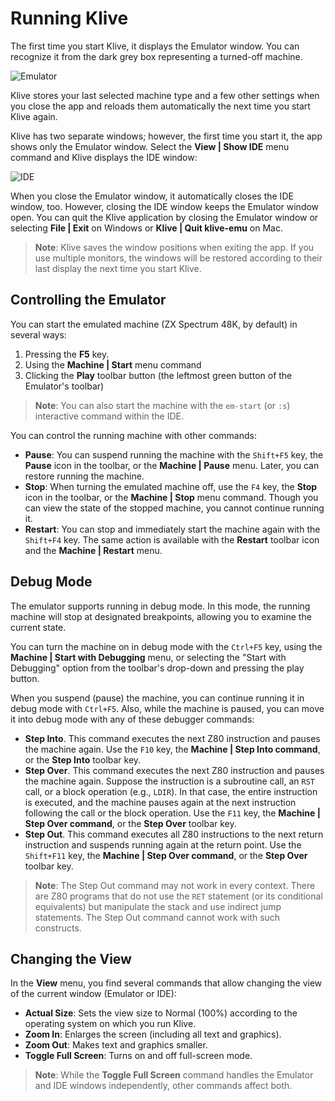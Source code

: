 # Running Klive

The first time you start Klive, it displays the Emulator window. You can recognize it from the dark grey box representing a turned-off machine.

![Emulator](/images/getting-started/emulator-start-screen.png)

Klive stores your last selected machine type and a few other settings when you close the app and reloads them automatically the next time you start Klive again.

Klive has two separate windows; however, the first time you start it, the app shows only the Emulator window. Select the **View | Show IDE** menu command and Klive displays the IDE window:

![IDE](/images/getting-started/ide-start-screen.png)

When you close the Emulator window, it automatically closes the IDE window, too. However, closing the IDE window keeps the Emulator window open. You can quit the Klive application by closing the Emulator window or selecting **File | Exit** on Windows or **Klive | Quit klive-emu** on Mac.

> **Note**: Klive saves the window positions when exiting the app. If you use multiple monitors, the windows will be restored according to their last display the next time you start Klive.

## Controlling the Emulator

You can start the emulated machine (ZX Spectrum 48K, by default) in several ways:

1. Pressing the **F5** key.
2. Using the **Machine | Start** menu command
3. Clicking the **Play** toolbar button (the leftmost green button of the Emulator's toolbar)

> **Note**: You can also start the machine with the `em-start` (or `:s`) interactive command within the IDE.

You can control the running machine with other commands:

- **Pause**: You can suspend running the machine with the `Shift+F5` key, the **Pause** icon in the toolbar, or the **Machine | Pause** menu. Later, you can restore running the machine.
- **Stop**: When turning the emulated machine off, use the `F4` key, the **Stop** icon in the toolbar, or the **Machine | Stop** menu command. Though you can view the state of the stopped machine, you cannot continue running it.
- **Restart**: You can stop and immediately start the machine again with the `Shift+F4` key. The same action is available with the **Restart** toolbar icon and the **Machine | Restart** menu.

## Debug Mode

The emulator supports running in debug mode. In this mode, the running machine will stop at designated breakpoints, allowing you to examine the current state.

You can turn the machine on in debug mode with the `Ctrl+F5` key, using the **Machine | Start with Debugging** menu, or selecting the "Start with Debugging" option from the toolbar's drop-down and pressing the play button.

When you suspend (pause) the machine, you can continue running it in debug mode with `Ctrl+F5`. Also, while the machine is paused, you can move it into debug mode with any of these debugger commands:

- **Step Into**. This command executes the next Z80 instruction and pauses the machine again. Use the `F10` key, the **Machine | Step Into command**, or the **Step Into** toolbar key.
- **Step Over**. This command executes the next Z80 instruction and pauses the machine again. Suppose the instruction is a subroutine call, an `RST` call, or a block operation (e.g., `LDIR`). In that case, the entire instruction is executed, and the machine pauses again at the next instruction following the call or the block operation. Use the `F11` key, the **Machine | Step Over command**, or the **Step Over** toolbar key.
- **Step Out**. This command executes all Z80 instructions to the next return instruction and suspends running again at the return point. Use the `Shift+F11` key, the **Machine | Step Over command**, or the **Step Over** toolbar key.

> **Note**: The Step Out command may not work in every context. There are Z80 programs that do not use the `RET` statement (or its conditional equivalents) but manipulate the stack and use indirect jump statements. The Step Out command cannot work with such constructs.

## Changing the View

In the **View** menu, you find several commands that allow changing  the view of the current window (Emulator or IDE):

- **Actual Size**: Sets the view size to Normal (100%) according to the operating system on which you run Klive.
- **Zoom In**: Enlarges the screen (including all text and graphics).
- **Zoom Out**: Makes text and graphics smaller.
- **Toggle Full Screen**: Turns on and off full-screen mode.

> **Note**: While the **Toggle Full Screen** command handles the Emulator and IDE windows independently, other commands affect both.